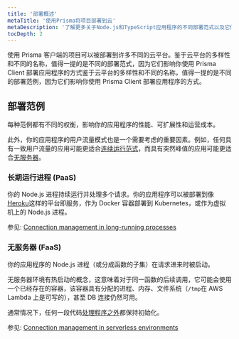 ```yaml
---
title: '部署概述'
metaTitle: '使用Prisma将项目部署到云'
metaDescription: '了解更多关于Node.js和TypeScript应用程序的不同部署范式以及它们如何影响使用Prisma客户端部署应用程序的情况。'
tocDepth: 2
---
```


<TopBlock>

使用 Prisma 客户端的项目可以被部署到许多不同的云平台。鉴于云平台的多样性和不同的名称，值得一提的是不同的部署范式，因为它们影响你使用 Prisma Client 部署应用程序的方式鉴于云平台的多样性和不同的名称，值得一提的是不同的部署范例，因为它们影响你使用 Prisma Client 部署应用程序的方式。

</TopBlock>

## 部署范例

每种范例都有不同的权衡，影响你的应用程序的性能、可扩展性和运营成本。

此外，你的应用程序的用户流量模式也是一个需要考虑的重要因素。例如，任何具有一致用户流量的应用可能更适合[连续运行范式](#long-running-process-paas)，而具有突然峰值的应用可能更适合[无服务器](#serverless-faas)。

### 长期运行进程 (PaaS)

你的 Node.js 进程持续运行并处理多个请求。你的应用程序可以被部署到像[Heroku](./deployment-guides/deploying-toheroku)这样的平台即服务，作为 Docker 容器部署到 Kubernetes，或作为虚拟机上的 Node.js 进程。

参见: [Connection management in long-running processes](../performance-and-optimization/connection-management#long-running-processes)

### 无服务器 (FaaS)

你的应用程序的 Node.js 进程（或分成函数的子集）在请求进来时被启动。

无服务器环境有热启动的概念，这意味着对于同一函数的后续调用，它可能会使用一个已经存在的容器，该容器具有分配的进程、内存、文件系统（`/tmp`在 AWS Lambda 上是可写的），甚至 DB 连接仍然可用。

通常情况下，任何一段代码[处理程序之外](https://docs.aws.amazon.com/lambda/latest/dg/gettingstarted-features.html#gettingstarted-features-programmingmodel)都保持初始化。

参见: [Connection management in serverless environments](../performance-and-optimization/connection-management#serverless-environments-faas)
